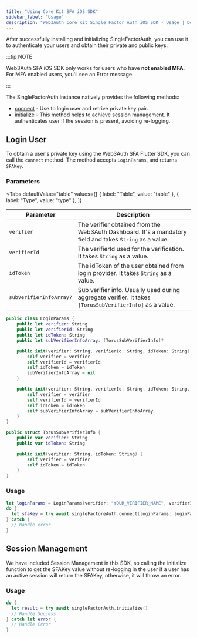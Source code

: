 ```yaml
---
title: "Using Core Kit SFA iOS SDK"
sidebar_label: "Usage"
description: "Web3Auth Core Kit Single Factor Auth iOS SDK - Usage | Documentation - Web3Auth"
---
```



After successfully installing and initializing SingleFactorAuth, you can use it to authenticate your
users and obtain their private and public keys.

:::tip NOTE

Web3Auth SFA iOS SDK only works for users who have **not enabled MFA**. For MFA enabled users,
you'll see an Error message.

:::

The SingleFactorAuth instance natively provides the following methods:

- [connect](#login-user) - Use to login user and retrive private key pair.
- [initialize](#session-management) - This method helps to achieve session management. It
  authenticates user if the session is present, avoiding re-logging.

## Login User

To obtain a user's private key using the Web3Auth SFA Flutter SDK, you can call the `connect`
method. The method accepts `LoginParams`, and returns `SFAKey`.

### Parameters

<Tabs
  defaultValue="table"
  values={[
    { label: "Table", value: "table" },
    { label: "Type", value: "type" },
  ]}
>

<TabItem value="table">

| Parameter               | Description                                                                                              |
| ----------------------- | -------------------------------------------------------------------------------------------------------- |
| `verifier`              | The verifier obtained from the Web3Auth Dashboard. It's a mandatory field and takes `String` as a value. |
| `verifierId`            | The verifierId used for the verification. It takes `String` as a value.                                  |
| `idToken`               | The idToken of the user obtained from login provider. It takes `String` as a value.                      |
| `subVerifierInfoArray?` | Sub verifier info. Usually used during aggregate verifier. It takes `[TorusSubVerifierInfo]` as a value. |

</TabItem>

<TabItem value="type">

```swift
public class LoginParams {
    public let verifier: String
    public let verifierId: String
    public let idToken: String
    public let subVerifierInfoArray: [TorusSubVerifierInfo]?

    public init(verifier: String, verifierId: String, idToken: String) {
        self.verifier = verifier
        self.verifierId = verifierId
        self.idToken = idToken
        subVerifierInfoArray = nil
    }

    public init(verifier: String, verifierId: String, idToken: String, subVerifierInfoArray: [TorusSubVerifierInfo]) {
        self.verifier = verifier
        self.verifierId = verifierId
        self.idToken = idToken
        self.subVerifierInfoArray = subVerifierInfoArray
    }
}

public struct TorusSubVerifierInfo {
    public var verifier: String
    public var idToken: String

    public init(verifier: String, idToken: String) {
        self.verifier = verifier
        self.idToken = idToken
    }
}
```

</TabItem>
</Tabs>

### Usage

```swift
let loginParams = LoginParams(verifier: "YOUR_VERIFIER_NAME", verifierId: "YOUR_VERIFIER_ID", idToken: "YOUR_ID_TOKEN")
do {
  let sfaKey = try await singleFactoreAuth.connect(loginParams: loginParams)
} catch {
  // Handle error
}
```

## Session Management

We have included Session Management in this SDK, so calling the initialize function to get the
SFAKey value without re-logging in the user if a user has an active session will return the SFAKey,
otherwise, it will throw an error.

### Usage

```swift
do {
  let result = try await singleFactorAuth.initialize()
  // Handle Success
} catch let error {
  // Handle Error
}
```
